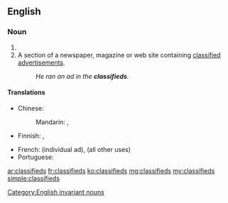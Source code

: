 ==English==

===Noun===
{{head|en|noun plural form}}

# {{plural of|classified|lang=en}}
# A section of a newspaper, magazine or web site containing [[classified advertisement]]s.
#: ''He ran an ad in the '''classifieds'''.''

====Translations====
{{trans-top|classified advertisements}}
* Chinese:
*: Mandarin: {{t|cmn|分類廣告|sc=Hani}}, {{t|cmn|分类广告|tr=fēnlèi guǎnggào|sc=Hani}}
* Finnish: {{t|fi|rivi-ilmoitus|p|alt=rivi-ilmoitukset}}, {{t+|fi|luokitellut}} {{t+|fi|ilmoitus|p|alt=ilmoitukset}}
{{trans-mid}}
* French: {{t+|fr|petite annonce|f}} (individual ad), {{t+|fr|petites annonces|f-p}} (all other uses)
* Portuguese: {{t|pt|classificados|m-p}}
{{trans-bottom}}

[[Category:English invariant nouns]]

[[ar:classifieds]]
[[fr:classifieds]]
[[ko:classifieds]]
[[mg:classifieds]]
[[my:classifieds]]
[[simple:classifieds]]